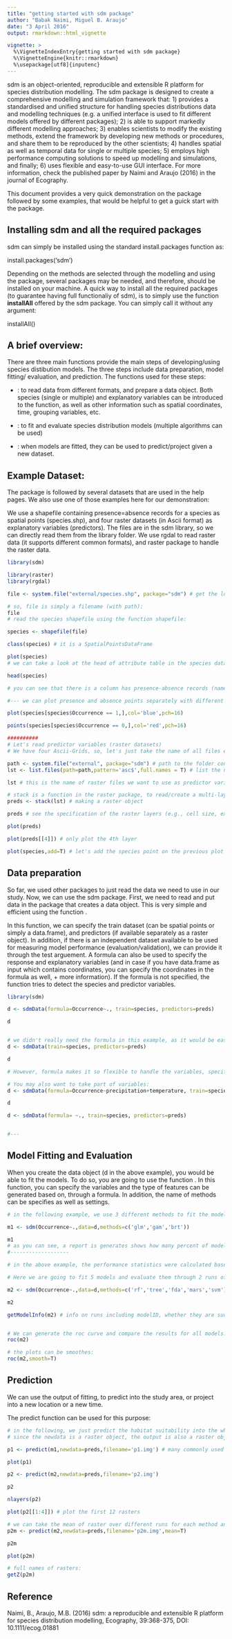 ```yaml
---
title: "getting started with sdm package"
author: "Babak Naimi, Miguel B. Araujo"
date: "3 April 2016"
output: rmarkdown::html_vignette

vignette: >
  %\VignetteIndexEntry{getting started with sdm package}
  %\VignetteEngine{knitr::rmarkdown}
  %\usepackage[utf8]{inputenc}
---
```




sdm is an object-oriented, reproducible and extensible R platform for species distribution modelling. The sdm package is designed to create a comprehensive modelling and simulation framework that: 1) provides a standardised and unified structure for handling species distributions data and modelling techniques (e.g. a unified interface is used to fit different models offered by different packages); 2) is able to support markedly different modelling approaches; 3) enables scientists to modify the existing methods, extend the framework by developing new methods or procedures, and share them to be reproduced by the other scientists; 4) handles spatial as well as temporal data for single or multiple species; 5) employs high performance computing solutions to speed up modelling and simulations, and finally; 6) uses flexible and easy-to-use GUI interface. For more information, check the published paper by Naimi and Araujo (2016) in the journal of Ecography.

This document provides a very quick demonstration on the package followed by some examples, that would be helpful to get a guick start with the package.

## Installing sdm and all the required packages

sdm can simply be installed using the standard install.packages function as:

install.packages('sdm')

Depending on the methods are selected through the modelling and using the package, several packages may be needed, and therefore, should be installed on your machine. A quick way to install all the required packages (to guarantee having full functionaliy of sdm), is to simply use the function **installAll** offered by the sdm package. You can simply call it without any argument:

installAll()

## A brief overview:

There are three main functions provide the main steps of developing/using species distibution models. The three steps include data preparation, model fitting/ evaluation, and prediction. The functions used for these steps:

* \textbf{sdmData}: to read data from different formats, and prepare a data object. Both species (single or multiple) and explanatory variables can be introduced to the function, as well as other information such as spatial coordinates, time, grouping variables, etc.

* \textbf{sdm}: to fit and evaluate species distribution models (multiple algorithms can be used)

* \textbf{predict}: when models are fitted, they can be used to predict/project given a new dataset.


## Example Dataset:

The package is followed by several datasets that are used in the help pages. We also use one of those examples here for our demonstration:

We use a shapefile containing presence=absence records for a species as spatial points (species.shp), and four raster datasets (in Ascii format) as explanatory variables (predictors). The files are in the sdm library, so we can directly read them from the library folder. We use rgdal to read raster data (it supports different common formats), and raster package to handle the raster data.


```r
library(sdm)

library(raster)
library(rgdal)

file <- system.file("external/species.shp", package="sdm") # get the location of the species shapefile in the sdm package

# so, file is simply a filename (with path):
file
# read the species shapefile using the function shapefile:

species <- shapefile(file)

class(species) # it is a SpatialPointsDataFrame

plot(species)
# we can take a look at the head of attribute table in the species dataset:

head(species)

# you can see that there is a column has presence-absence records (name of column is important to know: Occurrence)

#--- we can plot presence and absence points separately with different colours:

plot(species[species$Occurrence == 1,],col='blue',pch=16)

points(species[species$Occurrence == 0,],col='red',pch=16)

##########
# Let's read predictor variables (raster datasets)
# We have four Ascii-Grids, so, let's just take the name of all files ending to '.asc' to be able to read them together. list.files function can be used to get a list of files in a given path:

path <- system.file("external", package="sdm") # path to the folder contains the data
lst <- list.files(path=path,pattern='asc$',full.names = T) # list the name of files in the specified path, match the pattern (means all files with a name ending to asc). We asked to generate full names (i.e., names with the path)

lst # this is the name of raster files we want to use as predictor variables

# stack is a function in the raster package, to read/create a multi-layers raster dataset
preds <- stack(lst) # making a raster object

preds # see the specification of the raster layers (e.g., cell size, extent, etc.)

plot(preds)

plot(preds[[4]]) # only plot the 4th layer

plot(species,add=T) # let's add the species point on the previous plot


```

## Data preparation
So far, we used other packages to just read the data we need to use in our study. Now, we can use the sdm package. First, we need to read and put data in the package that creates a data object. This is very simple and efficient using the function \textbf{sdmData}. 

In this function, we can specify the train dataset (can be spatial points or simply a data.frame), and predictors (if available separately as a raster object). In addition, if there is an independent dataset available to be used for measuring model performance (evaluation/validation), we can provide it through the test arguement. A formula can also be used to specify the response and explanatory variables (and in case if you have data.frame as input which contains coordinates, you can specify the coordinates in the formula as well, + more information). If the formula is not specified, the function tries to detect the species and predictor variables.


```r
library(sdm)

d <- sdmData(formula=Occurrence~., train=species, predictors=preds)

d


# we didn't really need the formula in this example, as it would be easy for the function to guess which dataset is species, and which are predictors. So, it could be like this:
d <- sdmData(train=species, predictors=preds)

d

# However, formula makes it so flexible to handle the variables, specifally if there are several other information (e.g., time). If you have multiple species, you can have their names in the left hand side (e.g., sp1+sp2+sp3~.)

# You may also want to take part of variables:
d <- sdmData(formula=Occurrence~precipitation+temperature, train=species, predictors=preds)

d

d <- sdmData(formula= ~., train=species, predictors=preds)


#---


```
## Model Fitting and Evaluation


When you create the data object (d in the above example), you would be able to fit the models. To do so, you are going to use the function \textbf{sdm}. In this function, you can specify the variables and the type of features can be generated based on, through a formula. In addition, the name of methods can be specifies as well as settings.

```r
# in the following example, we use 3 different methods to fit the models.

m1 <- sdm(Occurrence~.,data=d,methods=c('glm','gam','brt'))

m1
# as you can see, a report is generates shows how many percent of models were successful, and their performance
#-------------------

# in the above example, the performance statistics were calculated based on the training dataset (the data that were used to fit the mdoel). It is a better idea to have an independent dataset (if so, we would specify in the test argument of sdmData). However, for most of cases, there is no such data available, therefore, we can split the dataset as an alternative solution. Splitting (partitioning) can be one time or several times (several replicates). There are also several methods to do that (i.e., subsampling, cross-validation, bootsrapping)

# Here we are going to fit 5 models and evaluate them through 2 runs of subsampling, each draw 30 percent of training data as test dataset:

m2 <- sdm(Occurrence~.,data=d,methods=c('rf','tree','fda','mars','svm'),replicatin='sub',test.percent=30,n=2)

m2

getModelInfo(m2) # info on runs including modelID, whether they are successfully fitted and evaluated, etc.


# We can generate the roc curve and compare the results for all models:
roc(m2)

# the plots can be smoothes:
roc(m2,smooth=T)
```


## Prediction

We can use the output of fitting, to predict into the study area, or project into a new location or a new time. 

The predict function can be used for this purpose:

```r
# in the following, we just predict the habitat suitability into the whole study area
# since the newdata is a raster object, the output is also a raster object

p1 <- predict(m1,newdata=preds,filename='p1.img') # many commonly used raster format is supported (through the package rgdal)

plot(p1)

p2 <- predict(m2,newdata=preds,filename='p2.img')

p2

nlayers(p2)

plot(p2[[1:4]]) # plot the first 12 rasters

# we can take the mean of raster over different runs for each method and species:
p2m <- predict(m2,newdata=preds,filename='p2m.img',mean=T)

p2m

plot(p2m)

# full names of rasters:
getZ(p2m)

```

## Reference

Naimi, B., Araujo, M.B. (2016) sdm: a reproducible and extensible R platform for species distribution modelling, Ecography, 39:368-375, DOI: 10.1111/ecog.01881